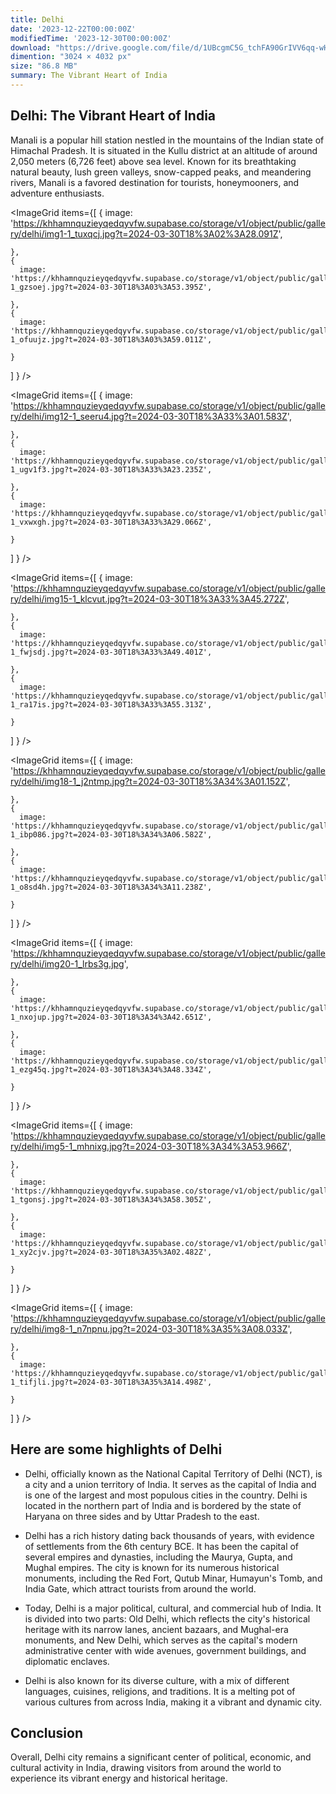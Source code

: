 ```yaml
---
title: Delhi
date: '2023-12-22T00:00:00Z'
modifiedTime: '2023-12-30T00:00:00Z'
download: "https://drive.google.com/file/d/1UBcgmC5G_tchFA90GrIVV6qq-wHcOCkD/view?usp=drive_link"
dimention: "3024 × 4032 px"
size: "86.8 MB"
summary: The Vibrant Heart of India
---
```


## Delhi: The Vibrant Heart of India

Manali is a popular hill station nestled in the mountains of the Indian state of Himachal Pradesh. It is situated in the Kullu district at an altitude of around 2,050 meters (6,726 feet) above sea level. Known for its breathtaking natural beauty, lush green valleys, snow-capped peaks, and meandering rivers, Manali is a favored destination for tourists, honeymooners, and adventure enthusiasts.

<ImageGrid
  items={[
    {
      image: 'https://khhamnquzieyqedqyvfw.supabase.co/storage/v1/object/public/gallery/delhi/img1-1_tuxqcj.jpg?t=2024-03-30T18%3A02%3A28.091Z',
      
    },
    {
      image: 'https://khhamnquzieyqedqyvfw.supabase.co/storage/v1/object/public/gallery/delhi/img10-1_gzsoej.jpg?t=2024-03-30T18%3A03%3A53.395Z',
      
    },
    {
      image: 'https://khhamnquzieyqedqyvfw.supabase.co/storage/v1/object/public/gallery/delhi/img11-1_ofuujz.jpg?t=2024-03-30T18%3A03%3A59.011Z',
      
    }
  ]
  }
/>

<ImageGrid
  items={[
    {
      image: 'https://khhamnquzieyqedqyvfw.supabase.co/storage/v1/object/public/gallery/delhi/img12-1_seeru4.jpg?t=2024-03-30T18%3A33%3A01.583Z',
      
    },
    {
      image: 'https://khhamnquzieyqedqyvfw.supabase.co/storage/v1/object/public/gallery/delhi/img13-1_ugv1f3.jpg?t=2024-03-30T18%3A33%3A23.235Z',
      
    },
    {
      image: 'https://khhamnquzieyqedqyvfw.supabase.co/storage/v1/object/public/gallery/delhi/img14-1_vxwxgh.jpg?t=2024-03-30T18%3A33%3A29.066Z',
      
    }
  ]
  }
/>

<ImageGrid
  items={[
    {
      image: 'https://khhamnquzieyqedqyvfw.supabase.co/storage/v1/object/public/gallery/delhi/img15-1_klcvut.jpg?t=2024-03-30T18%3A33%3A45.272Z',
      
    },
    {
      image: 'https://khhamnquzieyqedqyvfw.supabase.co/storage/v1/object/public/gallery/delhi/img16-1_fwjsdj.jpg?t=2024-03-30T18%3A33%3A49.401Z',
      
    },
    {
      image: 'https://khhamnquzieyqedqyvfw.supabase.co/storage/v1/object/public/gallery/delhi/img17-1_ra17is.jpg?t=2024-03-30T18%3A33%3A55.313Z',
      
    }
  ]
  }
/>

<ImageGrid
  items={[
    {
      image: 'https://khhamnquzieyqedqyvfw.supabase.co/storage/v1/object/public/gallery/delhi/img18-1_j2ntmp.jpg?t=2024-03-30T18%3A34%3A01.152Z',
      
    },
    {
      image: 'https://khhamnquzieyqedqyvfw.supabase.co/storage/v1/object/public/gallery/delhi/img19-1_ibp086.jpg?t=2024-03-30T18%3A34%3A06.582Z',
      
    },
    {
      image: 'https://khhamnquzieyqedqyvfw.supabase.co/storage/v1/object/public/gallery/delhi/img2-1_o8sd4h.jpg?t=2024-03-30T18%3A34%3A11.238Z',
      
    }
  ]
  }
/>

<ImageGrid
  items={[
    {
      image: 'https://khhamnquzieyqedqyvfw.supabase.co/storage/v1/object/public/gallery/delhi/img20-1_lrbs3g.jpg',
      
    },
    {
      image: 'https://khhamnquzieyqedqyvfw.supabase.co/storage/v1/object/public/gallery/delhi/img3-1_nxojup.jpg?t=2024-03-30T18%3A34%3A42.651Z',
      
    },
    {
      image: 'https://khhamnquzieyqedqyvfw.supabase.co/storage/v1/object/public/gallery/delhi/img4-1_ezg45q.jpg?t=2024-03-30T18%3A34%3A48.334Z',
      
    }
  ]
  }
/>

<ImageGrid
  items={[
    {
      image: 'https://khhamnquzieyqedqyvfw.supabase.co/storage/v1/object/public/gallery/delhi/img5-1_mhnixg.jpg?t=2024-03-30T18%3A34%3A53.966Z',
      
    },
    {
      image: 'https://khhamnquzieyqedqyvfw.supabase.co/storage/v1/object/public/gallery/delhi/img6-1_tgonsj.jpg?t=2024-03-30T18%3A34%3A58.305Z',
      
    },
    {
      image: 'https://khhamnquzieyqedqyvfw.supabase.co/storage/v1/object/public/gallery/delhi/img7-1_xy2cjv.jpg?t=2024-03-30T18%3A35%3A02.482Z',
      
    }
  ]
  }
/>

<ImageGrid
  items={[
    {
      image: 'https://khhamnquzieyqedqyvfw.supabase.co/storage/v1/object/public/gallery/delhi/img8-1_n7npnu.jpg?t=2024-03-30T18%3A35%3A08.033Z',
      
    },
    {
      image: 'https://khhamnquzieyqedqyvfw.supabase.co/storage/v1/object/public/gallery/delhi/img9-1_tifjli.jpg?t=2024-03-30T18%3A35%3A14.498Z',
      
    }
  ]
  }
/>

## Here are some highlights of Delhi

- Delhi, officially known as the National Capital Territory of Delhi (NCT), is a city and a union territory of India. It serves as the capital of India and is one of the largest and most populous cities in the country. Delhi is located in the northern part of India and is bordered by the state of Haryana on three sides and by Uttar Pradesh to the east.

- Delhi has a rich history dating back thousands of years, with evidence of settlements from the 6th century BCE. It has been the capital of several empires and dynasties, including the Maurya, Gupta, and Mughal empires. The city is known for its numerous historical monuments, including the Red Fort, Qutub Minar, Humayun's Tomb, and India Gate, which attract tourists from around the world.

- Today, Delhi is a major political, cultural, and commercial hub of India. It is divided into two parts: Old Delhi, which reflects the city's historical heritage with its narrow lanes, ancient bazaars, and Mughal-era monuments, and New Delhi, which serves as the capital's modern administrative center with wide avenues, government buildings, and diplomatic enclaves.

- Delhi is also known for its diverse culture, with a mix of different languages, cuisines, religions, and traditions. It is a melting pot of various cultures from across India, making it a vibrant and dynamic city.

## Conclusion

Overall, Delhi city remains a significant center of political, economic, and cultural activity in India, drawing visitors from around the world to experience its vibrant energy and historical heritage.